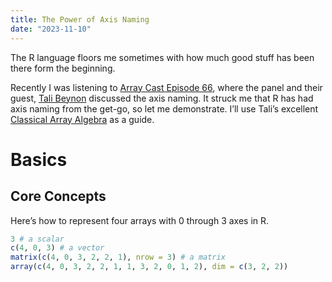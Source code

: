 ```yaml
---
title: The Power of Axis Naming
date: "2023-11-10"
---
```


The R language floors me sometimes with how much good stuff has been there form the beginning.

Recently I was listening to [Array Cast Episode 66](https://www.arraycast.com/episodes/episode66-tali-beynon), where the panel and their guest, [Tali Beynon](https://taliesin.ai) discussed the axis naming. It struck me that R has had axis naming from the get-go, so let me demonstrate. I'll use Tali's excellent [Classical Array Algebra](https://math.tali.link/classical-array-algebra/) as a guide.

# Basics

## Core Concepts

Here's how to represent four arrays with 0 through 3 axes in R.

```r
3 # a scalar
c(4, 0, 3) # a vector
matrix(c(4, 0, 3, 2, 2, 1), nrow = 3) # a matrix
array(c(4, 0, 3, 2, 2, 1, 1, 3, 2, 0, 1, 2), dim = c(3, 2, 2))
```
